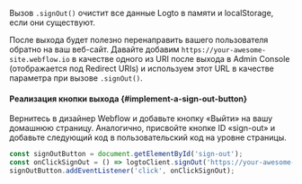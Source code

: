 Вызов `.signOut()` очистит все данные Logto в памяти и localStorage, если они существуют.

После выхода будет полезно перенаправить вашего пользователя обратно на ваш веб-сайт. Давайте добавим `https://your-awesome-site.webflow.io` в качестве одного из URI после выхода в Admin Console (отображается под Redirect URIs) и используем этот URL в качестве параметра при вызове `.signOut()`.

#### Реализация кнопки выхода \{#implement-a-sign-out-button}

Вернитесь в дизайнер Webflow и добавьте кнопку «Выйти» на вашу домашнюю страницу. Аналогично, присвойте кнопке ID «sign-out» и добавьте следующий код в пользовательский код на уровне страницы.

```js
const signOutButton = document.getElementById('sign-out');
const onClickSignOut = () => logtoClient.signOut('https://your-awesome-site.webflow.io');
signOutButton.addEventListener('click', onClickSignOut);
```
